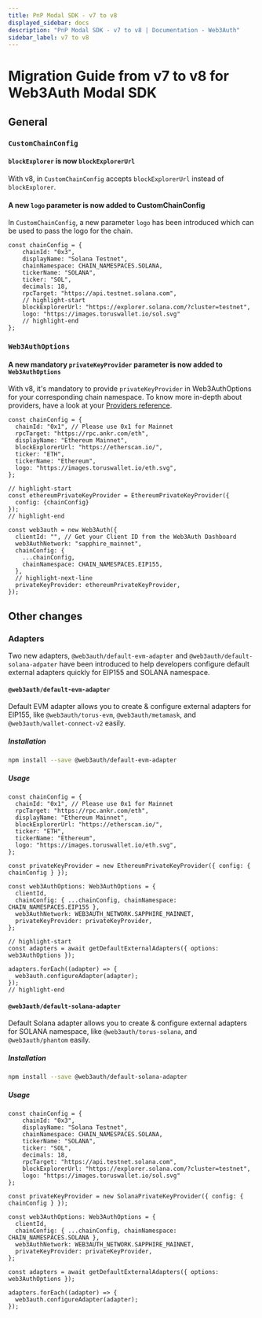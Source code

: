 ```yaml
---
title: PnP Modal SDK - v7 to v8
displayed_sidebar: docs
description: "PnP Modal SDK - v7 to v8 | Documentation - Web3Auth"
sidebar_label: v7 to v8
---
```


# Migration Guide from v7 to v8 for Web3Auth Modal SDK

## General

### `CustomChainConfig`

#### `blockExplorer` is now `blockExplorerUrl`
With v8, in `CustomChainConfig` accepts `blockExplorerUrl` instead of `blockExplorer`.

#### A new `logo` parameter is now added to CustomChainConfig

In `CustomChainConfig`, a new parameter `logo` has been introduced which can be used to pass
the logo for the chain.

```tsx
const chainConfig = {
    chainId: "0x3",
    displayName: "Solana Testnet",
    chainNamespace: CHAIN_NAMESPACES.SOLANA,
    tickerName: "SOLANA",
    ticker: "SOL",
    decimals: 18,
    rpcTarget: "https://api.testnet.solana.com",
    // highlight-start
    blockExplorerUrl: "https://explorer.solana.com/?cluster=testnet",
    logo: "https://images.toruswallet.io/sol.svg"
    // highlight-end
};
```

### `Web3AuthOptions`

#### A new mandatory `privateKeyProvider` parameter is now added to `Web3AuthOptions`

With v8, it's mandatory to provide `privateKeyProvider` in Web3AuthOptions for your corresponding chain namespace. To know more in-depth about providers,
have a look at your [Providers reference](/sdk/helper-sdks/providers).

```tsx
const chainConfig = {
  chainId: "0x1", // Please use 0x1 for Mainnet
  rpcTarget: "https://rpc.ankr.com/eth",
  displayName: "Ethereum Mainnet",
  blockExplorerUrl: "https://etherscan.io/",
  ticker: "ETH",
  tickerName: "Ethereum",
  logo: "https://images.toruswallet.io/eth.svg",
};

// highlight-start
const ethereumPrivateKeyProvider = EthereumPrivateKeyProvider({
  config: {chainConfig}
});
// highlight-end

const web3auth = new Web3Auth({
  clientId: "", // Get your Client ID from the Web3Auth Dashboard
  web3AuthNetwork: "sapphire_mainnet",
  chainConfig: {
    ...chainConfig,
    chainNamespace: CHAIN_NAMESPACES.EIP155,
  },
  // highlight-next-line
  privateKeyProvider: ethereumPrivateKeyProvider,
});
```

## Other changes

### Adapters

Two new adapters, `@web3auth/default-evm-adapter` and `@web3auth/default-solana-adpater` have been introduced to help
developers configure default external adapters quickly for EIP155 and SOLANA namespace.

#### `@web3auth/default-evm-adapter`
Default EVM adapter allows you to create & configure external adapters for EIP155,
 like `@web3auth/torus-evm`, `@web3auth/metamask`, and `@web3auth/wallet-connect-v2` easily.

##### Installation

```bash npm2yarn
npm install --save @web3auth/default-evm-adapter
```

##### Usage

```tsx
const chainConfig = {
  chainId: "0x1", // Please use 0x1 for Mainnet
  rpcTarget: "https://rpc.ankr.com/eth",
  displayName: "Ethereum Mainnet",
  blockExplorerUrl: "https://etherscan.io/",
  ticker: "ETH",
  tickerName: "Ethereum",
  logo: "https://images.toruswallet.io/eth.svg",
};

const privateKeyProvider = new EthereumPrivateKeyProvider({ config: { chainConfig } });

const web3AuthOptions: Web3AuthOptions = {
  clientId,
  chainConfig: { ...chainConfig, chainNamespace: CHAIN_NAMESPACES.EIP155 },
  web3AuthNetwork: WEB3AUTH_NETWORK.SAPPHIRE_MAINNET,
  privateKeyProvider: privateKeyProvider,
};

// highlight-start
const adapters = await getDefaultExternalAdapters({ options: web3AuthOptions });

adapters.forEach((adapter) => {
  web3auth.configureAdapter(adapter);
});
// highlight-end
```

#### `@web3auth/default-solana-adapter`

Default Solana adapter allows you to create & configure external adapters for SOLANA namespace,
like `@web3auth/torus-solana`, and `@web3auth/phantom` easily.

##### Installation

```bash npm2yarn
npm install --save @web3auth/default-solana-adapter
```

##### Usage

```tsx
const chainConfig = {
    chainId: "0x3",
    displayName: "Solana Testnet",
    chainNamespace: CHAIN_NAMESPACES.SOLANA,
    tickerName: "SOLANA",
    ticker: "SOL",
    decimals: 18,
    rpcTarget: "https://api.testnet.solana.com",
    blockExplorerUrl: "https://explorer.solana.com/?cluster=testnet",
    logo: "https://images.toruswallet.io/sol.svg"
};

const privateKeyProvider = new SolanaPrivateKeyProvider({ config: { chainConfig } });

const web3AuthOptions: Web3AuthOptions = {
  clientId,
  chainConfig: { ...chainConfig, chainNamespace: CHAIN_NAMESPACES.SOLANA },
  web3AuthNetwork: WEB3AUTH_NETWORK.SAPPHIRE_MAINNET,
  privateKeyProvider: privateKeyProvider,
};

const adapters = await getDefaultExternalAdapters({ options: web3AuthOptions });

adapters.forEach((adapter) => {
  web3auth.configureAdapter(adapter);
});
```

